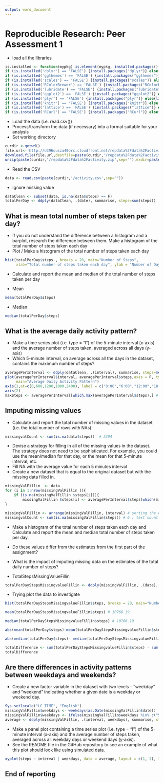 ```yaml
---
output: word_document
---
```


# Reproducible Research: Peer Assessment 1

* load all the libraries

```r
is.installed <- function(mypkg) is.element(mypkg, installed.packages()[,1]) 
if (is.installed('dplyr') == 'FALSE') {install.packages("dplyr")} else{library(dplyr)}
if (is.installed('ggthemes') == 'FALSE') {install.packages("ggthemes")} else{library(ggthemes)}
if (is.installed('scales') == 'FALSE') {install.packages("scales")} else{library(scales)}
if (is.installed('RColorBrewer') == 'FALSE') {install.packages("RColorBrewer")} else{library(RColorBrewer)}
if (is.installed('lubridate') == 'FALSE') {install.packages("lubridate")} else{library(lubridate)}
if (is.installed('ggplot2') == 'FALSE') {install.packages("ggplot2")} else{library(ggplot2)}
if (is.installed('plyr') == 'FALSE') {install.packages("plyr")} else{library(plyr)}
if (is.installed('knitr') == 'FALSE') {install.packages("knitr")} else{library(knitr)}
if (is.installed('lattice') == 'FALSE') {install.packages("lattice")} else{library(lattice)}
if (is.installed('RCurl') == 'FALSE') {install.packages("RCurl")} else{library(RCurl)}
```

* Load the data (i.e. read.csv())
* Process/transform the data (if necessary) into a format suitable for your analysis
* Set working directory

```r
curdir <-getwd()
file.url<-'http://d396qusza40orc.cloudfront.net/repdata%2Fdata%2Factivity.zip'
download.file(file.url,destfile=paste(curdir,'/repdata%2Fdata%2Factivity.zip',sep=""))
unzip(paste(curdir,'/repdata%2Fdata%2Factivity.zip',sep=""),exdir=paste(curdir,sep=""),overwrite=TRUE)
```


* Read the CSV
```r
data <- read.csv(paste(curdir,'/activity.csv',sep=""))
```


* Ignore missing value
```r
dataClean <- subset(data, is.na(data$steps) == F)
totalPerDay <- ddply(dataClean, .(date), summarise, steps=sum(steps))
```


## What is mean total number of steps taken per day?

* If you do not understand the difference between a histogram and a barplot, research the difference between them. Make a histogram of the total number of steps taken each day
* Plot /  Make a histogram of the total number of steps taken each day

```r
hist(totalPerDay$steps , breaks = 20, main="Number of Steps", 
     xlab="Total number of steps taken each day", ylab = "Number of Days",col="red")
```


* Calculate and report the mean and median of the total number of steps taken per day

* Mean

```r
mean(totalPerDay$steps)
```


* Median
```r
median(totalPerDay$steps)	 
```



## What is the average daily activity pattern?
* Make a time series plot (i.e. type = "l") of the 5-minute interval (x-axis) and the average number of steps taken, averaged across all days (y-axis)
* Which 5-minute interval, on average across all the days in the dataset, contains the maximum number of steps?

```r
averagePerInterval <- ddply(dataClean, .(interval), summarise, steps=mean(steps))
plot(averagePerInterval$interval, averagePerInterval$steps,axes = F, type="l", col="red", xlab="Time", ylab="Average Number of Steps",
     main="Average Daily Activity Pattern")
axis(1,at=c(0,600,1200,1800,2400), label = c("0:00","6:00","12:00","18:00","24:00"))
axis(2)
maxSteps <- averagePerInterval[which.max(averagePerInterval$steps),] # 8.35 + 5-minute  = (8.35-8.40)
```	 


## Imputing missing values

* Calculate and report the total number of missing values in the dataset (i.e. the total number of rows with NAs)
```r
missingvalCount <- sum(is.na(data$steps))  # 2304
```


* Devise a strategy for filling in all of the missing values in the dataset. The strategy does not need to be sophisticated. For example, you could use the mean/median for that day, or the mean for that 5-minute interval, etc.
* Fill NA with the average value for each 5 minutes interval
* Create a new dataset that is equal to the original dataset but with the missing data filled in.

```r
missingValFillin  <- data 
for (i in 1:nrow(missingValFillin )){
    if (is.na(missingValFillin $steps[i])){
        missingValFillin $steps[i] <- averagePerInterval$steps[which(missingValFillin $interval[i] == averagePerInterval$interval)]}
}

missingValFillin <- arrange(missingValFillin, interval) # sorting the data by interval
missingvalCount <- sum(is.na(missingValFillin$steps)) # 0 ; test count the missing value 
```


* Make a histogram of the total number of steps taken each day and Calculate and report the mean and median total number of steps taken per day. 
* Do these values differ from the estimates from the first part of the assignment? 
* What is the impact of imputing missing data on the estimates of the total daily number of steps?

* TotalStepsMissingValueFillin

```r
totalPerDayStepsMissingvalueFillin <- ddply(missingValFillin, .(date), summarise, steps=sum(steps))
```


* Trying plot the data to investigate 

```r
hist(totalPerDayStepsMissingvalueFillin$steps, breaks = 20, main="Number of Steps", xlab="Total number of steps taken each day", ylab = "Number of Days",col="red")
```



```r
mean(totalPerDayStepsMissingvalueFillin$steps) # 10766.19
```


```r
median(totalPerDayStepsMissingvalueFillin$steps) # 10766.19
```


```r
abs(mean(totalPerDay$steps)-mean(totalPerDayStepsMissingvalueFillin$steps)) # 0
```


```r
abs(median(totalPerDay$steps)- median(totalPerDayStepsMissingvalueFillin$steps))/median(totalPerDay$steps) #0.0001104207
```


```r
totalDifference <- sum(totalPerDayStepsMissingvalueFillin$steps) - sum(dataClean$steps)  # 86129.51
totalDifference
```


## Are there differences in activity patterns between weekdays and weekends?

* Create a new factor variable in the dataset with two levels - "weekday" and "weekend" indicating whether a given date is a weekday or weekend day.
```r
Sys.setlocale("LC_TIME", "English") 
missingValFillin$weekdays <- weekdays(as.Date(missingValFillin$date))
missingValFillin$weekdays <- ifelse(missingValFillin$weekdays %in% c("Saturday", "Sunday"),"weekend", "weekday")
average <- ddply(missingValFillin, .(interval, weekdays), summarise, steps=mean(steps))
```


* Make a panel plot containing a time series plot (i.e. type = "l") of the 5-minute interval (x-axis) and the average number of steps taken, 
averaged across all weekday days or weekend days (y-axis). 
* See the README file in the GitHub repository to see an example of what this plot should look like using simulated data.

```r
xyplot(steps ~ interval | weekdays, data = average, layout = c(1, 2), type="l", xlab = "Interval", ylab = "Number of steps" , col="red")
```


## End of reporting

